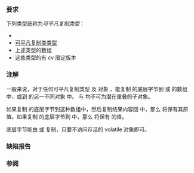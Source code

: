 {{cpp/named req/title|TriviallyCopyable|notes={{mark since c++11}}}}
{{cpp/named req/navbar}}

{{cpp/named req/core cat note}}

===要求===
下列类型统称为''可平凡复制类型''：
* {{rlp|ScalarType|标量类型}}
* [[cpp/language/classes#可平凡复制类|可平凡复制类类型]]
* 上述类型的数组
* 这些类型的有 cv 限定版本

===注解===
一般来说，对于任何可平凡复制类型 {{tt|T}} 及 {{tt|T}} 对象 {{tt|obj1}}，能复制 {{tt|obj1}} 的底层字节到 {{c/core|char}} 或 {{c/core|unsigned char}}{{rev inl|since=c++17| 或 {{ltt|cpp/types/byte|std::byte}}}} 的数组中，或到 {{tt|T}} 的另一不同对象 {{tt|obj2}} 中。{{tt|obj1}} 与 {{tt|obj2}} 均不可为潜在重叠的子对象。

如果复制 {{tt|obj1}} 的底层字节到这种数组中，然后复制结果内容回 {{tt|obj1}} 中，那么 {{tt|obj1}} 将保有其原值。如果复制 {{tt|obj1}} 的底层字节到 {{tt|obj2}} 中，那么 {{tt|obj2}} 将保有 {{tt|obj1}} 的值。

底层字节能由 {{lc|std::memcpy}} 或 {{lc|std::memmove}} 复制，只要不访问存活的 volatile 对象即可。

===缺陷报告===
{{dr list begin}}
{{dr list item|wg=cwg|dr=1734|std=C++11|before=拥有弃置的非平凡赋值的 C++03 POD 不是平凡的|after=允许弃置的构造函数/运算符}}
{{dr list item|wg=cwg|dr=2094|std=C++11|before=volatile 标量类型非可平凡复制（ CWG 1746 ）|after=使之为可平凡复制}}
{{dr list end}}

===参阅===
{{dsc begin}}
{{dsc inc|cpp/types/dsc is_trivially_copyable}}
{{dsc end}}

{{langlinks|de|en|es|fr|it|ja|pt|ru}}